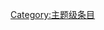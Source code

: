 {{catmore1|[[Wikipedia:閩南語專題|Wikipedia:閩南語專題]]}}
{{Articles by Quality|topic=闽南语|project=闽南语|format=TOC}}
{{emptycat}}

[[Category:主题级条目|Category:主题级条目]]